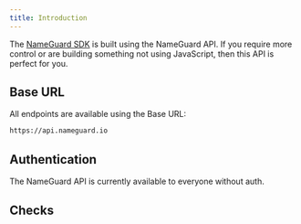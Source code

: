 ```yaml
---
title: Introduction
---
```


The [NameGuard SDK](/sdk/js) is built using the NameGuard API. If you require more control or are building something not using JavaScript, then this API is perfect for you.

## Base URL

All endpoints are available using the Base URL:

```bash
https://api.nameguard.io
```

## Authentication

The NameGuard API is currently available to everyone without auth.

## Checks

<CardGroup cols={2}>

<Card title="Inspect Name" href="/api-reference/inspect-name" />
<Card title="Bulk Inspect Name" href="/api-reference/bulk-inspect-name" />
<Card title="Inspect Namehash" href="/api-reference/inspect-namehash" />
<Card title="Inspect Labelhash" href="/api-reference/inspect-labelhash" />
<Card title="Name Reverse lookup" href="/api-reference/secure-primary-name" />
<Card
  title="Fake .eth ENS name check"
  href="/api-reference/fake-eth-name-check"
/>
<Card title="Inspect Grapheme" href="/api-reference/inspect-grapheme" />

</CardGroup>
